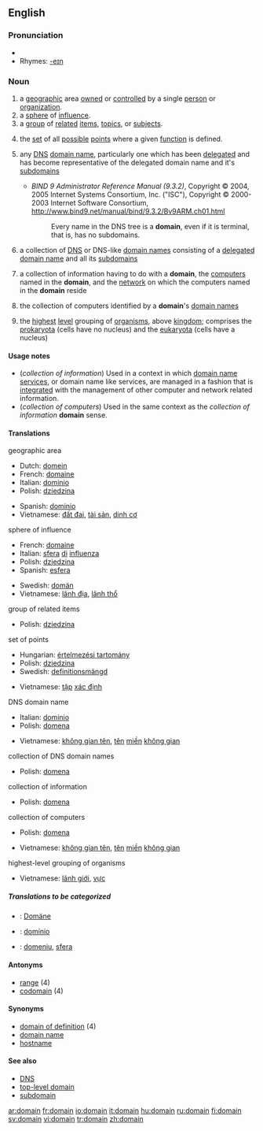 ==English==

{{rank|looks|running|garden|887|domain|touch|higher|military}}

===Pronunciation===
*{{audio|en-us-domain.ogg|Audio (US)}}
*Rhymes: [[Rhymes:English:-eɪn|-eɪn]]

===Noun===
{{en-noun}}

# a [[geographic]] area [[own]]ed or [[controlled]] by a single [[person]] or [[organization]].
# a [[sphere]] of [[influence]].
# a [[group]] of [[related]] [[item]]s, [[topic]]s, or [[subject]]s.
# {{math}} the [[set]] of all [[possible]] [[point]]s where a given [[function]] is defined.
# {{cattag|computing|Internet}} any [[Domain Name System|DNS]] [[domain name]], particularly one which has been [[delegate|delegated]] and has become representative of the delegated domain name and it's [[subdomain|subdomains]]
#*''BIND 9 Administrator Reference Manual (9.3.2)'', Copyright © 2004, 2005 Internet Systems Consortium, Inc. ("ISC"), Copyright © 2000-2003 Internet Software Consortium, http://www.bind9.net/manual/bind/9.3.2/Bv9ARM.ch01.html
#*:Every name in the DNS tree is a '''domain''', even if it is terminal, that is, has no subdomains.
# {{cattag|computing|internet}} a collection of [[Domain Name System|DNS]] or DNS-like [[domain name|domain names]] consisting of a [[delegate|delegated]] [[domain name]] and all its [[subdomain|subdomains]]
# {{computing}} a collection of information having to do with a '''domain''', the [[computer|computers]] named in the '''domain''', and the [[network]] on which the computers named in the '''domain''' reside
# {{computing}} the collection of computers identified by a '''domain''''s [[domain name|domain names]]
#{{taxonomy}} the [[highest]] [[level]] grouping of [[organism]]s, above [[kingdom]]; comprises the [[prokaryota]] (cells have no nucleus) and the [[eukaryota]] (cells have a nucleus)

==== Usage notes ====
* (''collection of information'') Used in a context in which [[domain name services]], or domain name like services, are managed in a fashion that is [[integrated]] with the management of other computer and network related information.
* (''collection of computers'') Used in the same context as the ''collection of information'' '''domain''' sense.

==== Translations ====
;geographic area
{{top}}
*Dutch: [[domein]] {{n}}
*French: [[domaine]] {{f}}
*Italian: [[dominio]] {{m}}
*Polish: [[dziedzina]] {{f}}
{{mid}}
*Spanish: [[dominio]] {{m}}
*Vietnamese: [[đất đai]], [[tài sản]], [[dinh cơ]]
{{bottom}}

;sphere of influence
{{top}}
*French: [[domaine]] {{f}}
*Italian: [[sfera]] [[di]] [[influenza]] {{f}}
*Polish: [[dziedzina]] {{f}}
*Spanish: [[esfera]] {{f}}
{{mid}}
*Swedish: [[domän]] {{c}}
*Vietnamese: [[lãnh địa]], [[lãnh thổ]]
{{bottom}}

;group of related items
{{top}}
{{mid}}
*Polish: [[dziedzina]] {{f}}
{{bottom}}

;set of points
{{top}}
*Hungarian: [[értelmezési tartomány]]
*Polish: [[dziedzina]] {{f}}
*Swedish: [[definitionsmängd]] {{c}}
{{mid}}
*Vietnamese: [[tập]] [[xác định]]
{{bottom}}

;DNS domain name
{{top}}
*Italian: [[dominio]] {{m}}
*Polish: [[domena]] {{f}}
{{mid}}
*Vietnamese: [[không gian tên]], [[tên]] [[miền]] [[không gian]]
{{bottom}}

;collection of DNS domain names
{{top}}
*Polish: [[domena]] {{f}}
{{mid}}
{{bottom}}

;collection of information
{{top}}
*Polish: [[domena]] {{f}}
{{mid}}
{{bottom}}

;collection of computers
{{top}}
*Polish: [[domena]] {{f}}
{{mid}}
*Vietnamese: [[không gian tên]], [[tên]] [[miền]] [[không gian]]
{{bottom}}

;highest-level grouping of organisms
{{top}}
{{mid}}
*Vietnamese: [[lãnh giới]], [[vực]]
{{bottom}}

=====Translations to be categorized=====
{{checktrans}}
<!--Remove this section once all of the translations below have been moved into the tables above.-->
*{{ttbc|German}}: [[Domäne]] {{f}}
*{{ttbc|Portuguese}}: [[domínio]] {{m}}
*{{ttbc|Romanian}}: [[domeniu]], [[sfera]]

==== Antonyms ====
*[[range]] (4)
*[[codomain]] (4)

==== Synonyms ====
*[[domain of definition]] (4)
*[[domain name]]
*[[hostname]]

====See also====
* [[DNS]]
* [[top-level domain]]
* [[subdomain]]

[[ar:domain]]
[[fr:domain]]
[[io:domain]]
[[it:domain]]
[[hu:domain]]
[[ru:domain]]
[[fi:domain]]
[[sv:domain]]
[[vi:domain]]
[[tr:domain]]
[[zh:domain]]